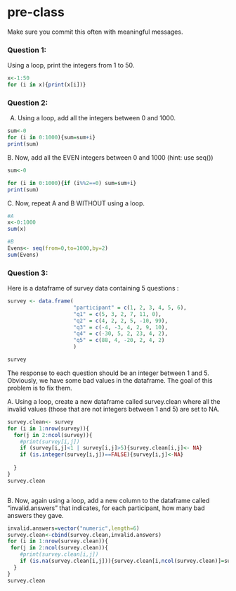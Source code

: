 # pre-class


Make sure you commit this often with meaningful messages. 




### Question 1:

Using a loop, print the integers from 1 to 50. 

```r
x<-1:50
for (i in x){print(x[i])}
```


### Question 2:

A.  Using a loop, add all the integers between 0 and 1000.

```r

sum<-0
for (i in 0:1000){sum=sum+i}
print(sum)
```

B. Now, add all the EVEN integers between 0 and 1000 (hint: use seq())
```r
sum<-0

for (i in 0:1000){if (i%%2==0) sum=sum+i}
print(sum)

```


C. Now, repeat A and B WITHOUT using a loop.

```r
#A
x<-0:1000
sum(x)

#B
Evens<- seq(from=0,to=1000,by=2)
sum(Evens)

```


### Question 3:

Here is a dataframe of survey data containing 5 questions :

```r
survey <- data.frame(
                     "participant" = c(1, 2, 3, 4, 5, 6),
                     "q1" = c(5, 3, 2, 7, 11, 0),
                     "q2" = c(4, 2, 2, 5, -10, 99),
                     "q3" = c(-4, -3, 4, 2, 9, 10),
                     "q4" = c(-30, 5, 2, 23, 4, 2),
                     "q5" = c(88, 4, -20, 2, 4, 2)
                     )

survey
```
The response to each question should be an integer between 1 and 5. Obviously, we have some bad values in the dataframe. The goal of this problem is to fix them.

A. Using a loop, create a new dataframe called survey.clean where all the invalid values (those that are not integers between 1 and 5) are set to NA.

```r
survey.clean<- survey
for (i in 1:nrow(survey)){
  for(j in 2:ncol(survey)){
    #print(survey[i,j])
    if (survey[i,j]<1 | survey[i,j]>5){survey.clean[i,j]<- NA}
    if (is.integer(survey[i,j])==FALSE){survey[i,j]<-NA}
    
  }
}
survey.clean



```
B. Now, again using a loop, add a new column to the dataframe called “invalid.answers” that indicates, for each participant, how many bad answers they gave.

```r
invalid.answers=vector("numeric",length=6)
survey.clean<-cbind(survey.clean,invalid.answers)
for (i in 1:nrow(survey.clean)){
 for(j in 2:ncol(survey.clean)){
    #print(survey.clean[i,j])
    if (is.na(survey.clean[i,j])){survey.clean[i,ncol(survey.clean)]=survey.clean[i,ncol(survey.clean)]+1}
  }
}
survey.clean
```




  
  
  
  
